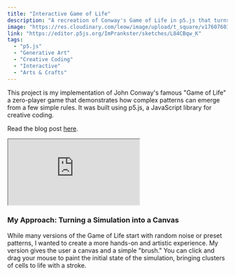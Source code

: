 ```yaml
---
title: "Interactive Game of Life"
description: "A recreation of Conway's Game of Life in p5.js that turns the classic simulation into a creative tool by allowing users to paint initial patterns."
image: "https://res.cloudinary.com/leow/image/upload/t_square/v1760760100/project/arts-and-crafts/Screenshot_2025-10-18_at_12.00.41_uppzxq.png"
link: "https://editor.p5js.org/ImPrankster/sketches/L84CBqw_K"
tags:
  - "p5.js"
  - "Generative Art"
  - "Creative Coding"
  - "Interactive"
  - "Arts & Crafts"
---
```


This project is my implementation of John Conway's famous "Game of Life" a zero-player game that demonstrates how complex patterns can emerge from a few simple rules. It was built using p5.js, a JavaScript library for creative coding.

Read the blog post [here](/posts/the-game-of-life).

<iframe
  src="https://editor.p5js.org/ImPrankster/full/L84CBqw_K"
  width={400}
  height={442}
></iframe>

### My Approach: Turning a Simulation into a Canvas

While many versions of the Game of Life start with random noise or preset patterns, I wanted to create a more hands-on and artistic experience. My version gives the user a canvas and a simple "brush." You can click and drag your mouse to paint the initial state of the simulation, bringing clusters of cells to life with a stroke.
